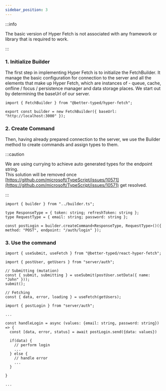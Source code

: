 ```yaml
---
sidebar_position: 3
---
```



:::info

The basic version of Hyper Fetch is not associated with any framework or library that is required to work.

:::

### 1. Initialize Builder

The first step in implementing Hyper Fetch is to initialize the FetchBuilder. It manage the basic configuration for
connection to the server and all the elements that make up Hyper Fetch, which are instances of - queue, cache, onfline /
focus / persistence manager and data storage places. We start out by determining the baseUrl of our server.

```tsx title="/src/server/builder.ts"
import { FetchBuilder } from "@better-typed/hyper-fetch";

export const builder = new FetchBuilder({ baseUrl: "http://localhost:3000" });
```

### 2. Create Command

Then, having already prepared connection to the server, we use the Builder method to create commands and assign types to
them.

:::caution

We are using currying to achieve auto generated types for the endpoint string. <br /> This solution will be removed once
[https://github.com/microsoft/TypeScript/issues/10571](https://github.com/microsoft/TypeScript/issues/10571) get
resolved.

:::

```tsx title="/src/server/auth/auth.ts"
import { builder } from "../builder.ts";

type ResponseType = { token: string; refreshToken: string };
type RequestType = { email: string; password: string };

const postLogin = builder.createCommand<ResponseType, RequestType>()({ method: "POST", endpoint: "/auth/login" });
```

### 3. Use the command

<Tabs>
  <TabItem value="React" label="React" default>

```tsx
import { useSubmit, useFetch } from "@better-typed/react-hyper-fetch";

import { postUser, getUsers } from "server/auth";

// Submitting (mutation)
const { submit, submitting } = useSubmit(postUser.setData({ name: "John" }));
submit();

// Fetching
const { data, error, loading } = useFetch(getUsers);
```

  </TabItem>
  <TabItem value="Vanilla JS" label="Vanilla JS">

```tsx
import { postLogin } from "server/auth";

...

const handleLogin = async (values: {email: string, password: string}) => {
  const [data, error, status] = await postLogin.send({data: values})

  if(data) {
    // perform login
    ...
  } else {
    // handle error
    ...
  }

}

...

```

  </TabItem>
</Tabs>
